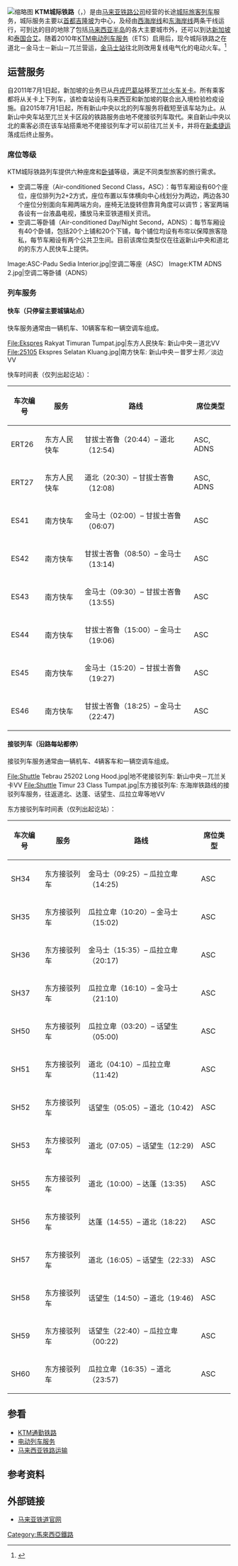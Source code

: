 {{noteTA
|G1=Railway
}}
[[File:25Class-26up-Kempas.JPG|缩略图]]
'''KTM城际铁路'''（{{lang-en|'''KTM Intercity'''}}，{{lang-ms|'''KTM Antarabandar'''}}）是由[[马来亚铁路|马来亚铁路公司]]经营的长途[[城际列车|城际]][[旅客列车|旅客列车]]服务，城际服务主要以[[首都|首都]][[吉隆坡|吉隆坡]]为中心，及经由[[西海岸线_(马来西亚)|西海岸线]]和[[东海岸线_(马来西亚)|东海岸线]]两条干线运行，可到达的目的地除了包括[[马来西亚半岛|马来西亚半岛]]的各大主要城市外，还可以到达[[新加坡|新加坡]]和[[泰国|泰国]][[合艾|合艾]]。随着2010年[[KTM电动列车服务|KTM电动列车服务]]（ETS）启用后，现今城际铁路之在道北－金马士－新山－兀兰营运，[[金马士站|金马士站]]往北则改用复线电气化的电动火车。<ref>{{cite web|url=https://intranet.ktmb.com.my/ktmb_ui/portal/full/259|title=Article - KTM Berhad|first=|last=opensoft.sdn.bhd|website=intranet.ktmb.com.my|access-date=2017-12-02|archive-url=https://web.archive.org/web/20171203082818/https://intranet.ktmb.com.my/ktmb_ui/portal/full/259|archive-date=2017-12-03|dead-url=yes}}</ref>

==运营服务==
自2011年7月1日起，新加坡的业务已从[[丹戎巴葛火车总站|丹戎巴葛站]]移至[[兀兰火车关卡|兀兰火车关卡]]。所有乘客都将从关卡上下列车，该检查站设有马来西亚和新加坡的联合出入境检验检疫设施。自2015年7月1日起，所有新山中央以北的列车服务将截短至该车站为止。从新山中央车站至兀兰关卡区段的铁路服务由地不佬接驳列车取代。来自新山中央以北的乘客必须在该车站搭乘地不佬接驳列车才可以前往兀兰关卡，并将在[[新柔捷运|新柔捷运]]落成后终止服务。

===席位等级===
KTM城际铁路列车提供六种座席和[[卧铺车|卧铺]]等级，满足不同类型旅客的旅行需求。
*空调二等座（Air-conditioned Second Class，ASC）：每节车厢设有60个座位，座位排列为2+2方式，座位布置以车体横向中心线划分为两边，两边各30个座位分别面向车厢两端方向，座椅无法旋转但靠背角度可以调节；客室两端各设有一台液晶电视，播放马来亚铁道相关资讯。
*空调二等卧铺（Air-conditioned Day/Night Second，ADNS）：每节车厢设有40个卧铺，包括20个上铺和20个下铺，每个铺位均设有布帘以保障旅客隐私，每节车厢设有两个公共卫生间。目前该席位类型仅在往返新山中央和道北的的东方人民快车上提供。
<gallery>
Image:ASC-Padu Sedia Interior.jpg|空调二等座（ASC）
Image:KTM ADNS 2.jpg|空调二等卧铺（ADNS）
</gallery>

=== 列车服务 ===
====快车（只停留主要城镇站点）====
快车服务通常由一辆机车、10辆客车和一辆空调车组成。

<gallery>
File:Ekspres Rakyat Timuran Tumpat.jpg|东方人民快车: 新山中央－道北VV
File:25105 Ekspres Selatan Kluang.jpg|南方快车: 新山中央－普罗士邦／淡边VV
</gallery>

;快车时间表（仅列出起讫站）：
{| class="wikitable"
|-
! 车次编号
! 服务
! 路线
! 席位类型
|-
| ERT26
| 东方人民快车
| 甘拔士峇鲁（20:44）– 道北（12:54)
| ASC, ADNS
|-
| ERT27
| 东方人民快车
| 道北（20:30）– 甘拔士峇鲁（12:08)
| ASC, ADNS
|-
| ES41
| 南方快车
| 金马士（02:00）– 甘拔士峇鲁（06:07)
| ASC
|-
| ES42
| 南方快车
| 甘拔士峇鲁（08:50）– 金马士（13:14)
| ASC
|-
| ES43
| 南方快车
| 金马士（09:30）– 甘拔士峇鲁（13:55)
| ASC
|-
| ES44
| 南方快车
| 甘拔士峇鲁（15:00）– 金马士（19:06)
| ASC
|-
| ES45
| 南方快车
| 金马士（15:20）– 甘拔士峇鲁（19:27)
| ASC
|-
| ES46
| 南方快车
| 甘拔士峇鲁（18:25）– 金马士（22:47)
| ASC
|}

====接驳列车（沿路每站都停）====
接驳列车服务通常由一辆机车、4辆客车和一辆空调车组成。

<gallery>
File:Shuttle Tebrau 25202 Long Hood.jpg|地不佬接驳列车: 新山中央－兀兰关卡VV
File:Shuttle Timur 23 Class Tumpat.jpg|东方接驳列车: 东海岸铁路线的接驳列车服务，往返道北、达蓬、话望生、瓜拉立卑等地VV
</gallery>
;东方接驳列车时间表（仅列出起讫站）：

{| class="wikitable"
|-
! 车次编号
! 服务
! 路线
! 席位类型
|-
| SH34
| 东方接驳列车
| 金马士（09:25）– 瓜拉立卑（14:25)
| ASC
|-
| SH35
| 东方接驳列车
| 瓜拉立卑（10:20）– 金马士（15:02)
| ASC
|-
| SH36
| 东方接驳列车
| 金马士（15:35）– 瓜拉立卑（20:17)
| ASC
|-
| SH37
| 东方接驳列车
| 瓜拉立卑（16:10）– 金马士（21:10)
| ASC
|-
| SH50
| 东方接驳列车
| 瓜拉立卑（03:20）– 话望生（05:00)
| ASC
|-
| SH51
| 东方接驳列车
| 道北（04:10）– 瓜拉立卑（11:42)
| ASC
|-
| SH52
| 东方接驳列车
| 话望生（05:05）– 道北（10:42)
| ASC
|-
| SH53
| 东方接驳列车
| 道北（07:05）– 话望生（12:29)
| ASC
|-
| SH55
| 东方接驳列车
| 道北（10:00）– 达蓬（13:35)
| ASC
|-
| SH56
| 东方接驳列车
| 达蓬（14:55）– 道北（18:22)
| ASC
|-
| SH57
| 东方接驳列车
| 道北（16:05）– 话望生（22:33)
| ASC
|-
| SH58
| 东方接驳列车
| 话望生（14:50）– 道北（19:46)
| ASC
|-
| SH59
| 东方接驳列车
| 话望生（22:40）– 瓜拉立卑（00:22)
| ASC
|-
| SH60
| 东方接驳列车
| 瓜拉立卑（16:35）– 道北（23:57)
| ASC
|}

==参看==
{{Portalbox|馬來西亞|鐵路}}
*[[KTM通勤铁路|KTM通勤铁路]]
*[[电动列车服务|电动列车服务]]
*[[马来西亚铁路运输|马来西亚铁路运输]]

==参考资料==
{{Reflist}}

==外部链接==
*{{en}}[http://www.ktmb.com.my/ 马来亚铁道官网] {{Wayback|url=http://www.ktmb.com.my/ |date=20160114221824 }}
{{马来西亚铁路运输}}

[[Category:馬來西亞鐵路|Category:馬來西亞鐵路]]
